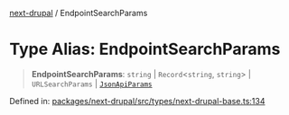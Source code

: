 [next-drupal](../globals.mdx) / EndpointSearchParams

# Type Alias: EndpointSearchParams

> **EndpointSearchParams**: `string` \| `Record`\<`string`, `string`\> \| `URLSearchParams` \| [`JsonApiParams`](JsonApiParams.mdx)

Defined in: [packages/next-drupal/src/types/next-drupal-base.ts:134](https://github.com/chapter-three/next-drupal/blob/b814feb907442ea504825c35810c973aeb865442/packages/next-drupal/src/types/next-drupal-base.ts#L134)
